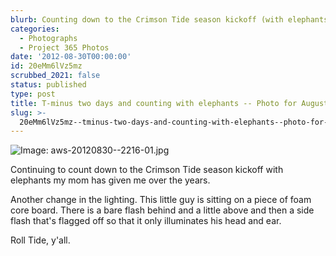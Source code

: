 ```yaml
---
blurb: Counting down to the Crimson Tide season kickoff (with elephants)
categories:
  - Photographs
  - Project 365 Photos
date: '2012-08-30T00:00:00'
id: 20eMm6lVz5mz
scrubbed_2021: false
status: published
type: post
title: T-minus two days and counting with elephants -- Photo for August 30 2012
slug: >-
  20eMm6lVz5mz--tminus-two-days-and-counting-with-elephants--photo-for-august-30-2012
---
```


![Image: aws-20120830--2216-01.jpg](/aws-20120830--2216-01.jpg)

Continuing to count down to the Crimson Tide season kickoff with elephants my mom has given me over the years. 

Another change in the lighting. This little guy is sitting on a piece of foam core board. There is a bare flash behind and a little above and then a side flash that's flagged off so that it only illuminates his head and ear. 

Roll Tide, y'all.

